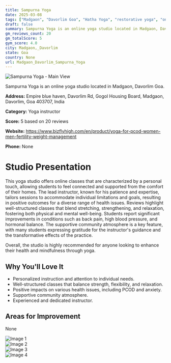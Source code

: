 ```yaml
---
title: Sampurna Yoga
date: 2025-03-08
tags: ["Madgaon", "Davorlim Goa", "Hatha Yoga", "restorative yoga", "online classes", "supportive atmosphere", "Madgaon, Davorlim"]  
draft: false
summary: Sampurna Yoga is an online yoga studio located in Madgaon, Davorlim Goa.
gm_reviews_count: 20
gm_totalScore: 5
gym_score: 4.0
city: Madgaon,_Davorlim
state: Goa
country: None
url: Madgaon_Davorlim_Sampurna_Yoga
---
```


<div className="aspect-[16/9] relative my-8">
  <img 
    src="https://lh3.googleusercontent.com/p/AF1QipPg9Jmcl0gwIujuJpFpLleJ6wSD_6Fkx4yGWoLM=w1920-h1080-k-no"
    alt="Sampurna Yoga - Main View"
    className="object-cover absolute inset-0 w-full h-full rounded-lg"
  />
</div>

Sampurna Yoga is an online yoga studio located in Madgaon, Davorlim Goa.

**Address:** Empire blue haven, Davorlim Rd, Gogol Housing Board, Madgaon, Davorlim, Goa 403707, India

**Category:** Yoga instructor

**Score:** 5 based on 20 reviews

**Website:** https://www.bizflyhigh.com/en/product/yoga-for-pcod-women-men-fertility-weight-management

**Phone:** None

# Studio Presentation

This yoga studio offers online classes that are characterized by a personal touch, allowing students to feel connected and supported from the comfort of their homes. The lead instructor, known for his patience and expertise, tailors sessions to accommodate individual limitations and goals, resulting in positive outcomes for a diverse range of health issues. Reviews highlight well-structured classes that blend stretching, strengthening, and relaxation, fostering both physical and mental well-being. Students report significant improvements in conditions such as back pain, high blood pressure, and hormonal balance. The supportive community atmosphere is a key feature, with many students expressing gratitude for the instructor's guidance and the transformative effects of the practice.

Overall, the studio is highly recommended for anyone looking to enhance their health and mindfulness through yoga.

## Why You'll Love It

- Personalized instruction and attention to individual needs.
- Well-structured classes that balance strength, flexibility, and relaxation.
- Positive impacts on various health issues, including PCOD and anxiety.
- Supportive community atmosphere.
- Experienced and dedicated instructor.

## Areas for Improvement

None

<div className="grid grid-cols-1 xl:grid-cols-2 gap-4 my-8">
<div className="aspect-[4/3] relative"><img src="https://lh3.googleusercontent.com/p/AF1QipPKlV--v38AOaoZKUyOTl_MFTYzV6BLQMWrjsqX=w1920-h1080-k-no" alt="Image 1" className="object-cover absolute inset-0 w-full h-full rounded-lg" /></div>
<div className="aspect-[4/3] relative"><img src="https://lh5.googleusercontent.com/p/AF1QipOiA80xg8396Re237OLVOURb47tOFXU14GSPZ-e=w1920-h1080-k-no" alt="Image 2" className="object-cover absolute inset-0 w-full h-full rounded-lg" /></div>
<div className="aspect-[4/3] relative"><img src="https://lh3.googleusercontent.com/p/AF1QipM1wjQqislJ3_yDjRWewrFLG1z6e_cKH8ltf-1O=w1920-h1080-k-no" alt="Image 3" className="object-cover absolute inset-0 w-full h-full rounded-lg" /></div>
<div className="aspect-[4/3] relative"><img src="https://lh3.googleusercontent.com/p/AF1QipPnzU-UBkkjRVi4890ipeCE4d96yZ9UAG1y3Wif=w1920-h1080-k-no" alt="Image 4" className="object-cover absolute inset-0 w-full h-full rounded-lg" /></div>
</div>